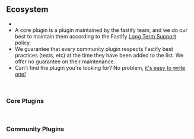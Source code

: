 
<br/>

## Ecosystem 

- <PluginsCount/>
- A core plugin is a plugin maintained by the fastify team, and we do our best to maintain them according to the Fastify [Long Term Support]( https://github.com/fastify/fastify/blob/main/docs/Reference/LTS.md) policy.
- We guarantee that every community plugin respects Fastify best practices (tests, etc) at the time they have been added to the list. We offer no guarantee on their maintenance.
- Can't find the plugin you're looking for? No problem, [it's easy to write one!](https://www.fastify.io/docs/master/Reference/Plugins)
  
<br/>

### Core Plugins

<PluginsTable group="corePlugins"/>  

<br/>

### Community Plugins

<PluginsTable group="communityPlugins"/>